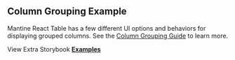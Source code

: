 
<Head>
  <title>{'Column Grouping Example - Mantine React Table Open Docs'}</title>
  <meta
    name="description"
    content="A Mantine React Table example demonstrating different grouping UI modes."
  />
  <meta property="og:title" content="Column Grouping Example" />
  <meta
    property="og:description"
    content="A Mantine React Table example demonstrating different grouping UI modes."
  />
</Head>

## Column Grouping Example

Mantine React Table has a few different UI options and behaviors for displaying grouped columns. See the [Column Grouping Guide](/docs/guides/column-grouping) to learn more.

<Examples isPage />

View Extra Storybook **[Examples](https://www.mantine-react-table-open.dev/?path=/story/features-column-grouping-examples)**
